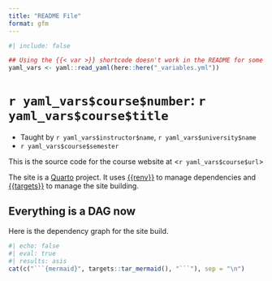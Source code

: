 ```yaml
---
title: "README File"
format: gfm
---
```


```r
#| include: false

## Using the {{< var >}} shortcode doesn't work in the README for some reason. 
yaml_vars <- yaml::read_yaml(here::here("_variables.yml"))
```


<!-- README.md is generated from README.qmd. Please edit that file -->


# `r yaml_vars$course$number`: `r yaml_vars$course$title` 

- Taught by `r yaml_vars$instructor$name`, `r yaml_vars$university$name`
- `r yaml_vars$course$semester`

This is the source code for the course website at <`r yaml_vars$course$url`>

The site is a [Quarto](https://quarto.org) project. It uses [{{renv}}](https://rstudio.github.io/renv/) to manage dependencies and [{{targets}}](https://docs.ropensci.org/targets/) to manage the site building. 

## Everything is a DAG now

Here is the dependency graph for the site build.

```r
#| echo: false
#| eval: true
#| results: asis
cat(c("```{mermaid}", targets::tar_mermaid(), "```"), sep = "\n")
```

